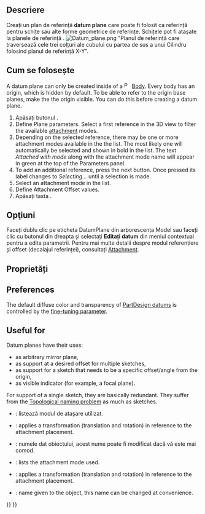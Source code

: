 <languages/>

{{Docnav
|[[PartDesign_Clone|Create a clone]]
|[[PartDesign_Line|Create a datum line]]
|[[PartDesign_Workbench|PartDesign]]
|IconL=PartDesign_Clone.svg
|IconR=PartDesign_Line.svg
|IconC=Workbench_PartDesign.svg
}}

{{VeryImportantMessage|This tool is not available in {{VersionPlus|1.1}}. Use [[Part_DatumPlane|Part DatumPlane]] instead.}}

<div class="mw-translate-fuzzy">
{{GuiCommand/ro
|Name=PartDesign Plane
|Name/ro=PartDesign Plane
|Workbenches=[[PartDesign Workbench/ro|PartDesign]]
|MenuLocation=PartDesign → Create a datum plane
|Version=0.17
|SeeAlso=[[PartDesign Point/ro]], [[PartDesign Line/ro]]
}}
</div>

<span id="Description"></span>
==Descriere==

Creați un plan de referință '''datum plane''' care poate fi folosit ca referință pentru schițe sau alte forme geometrice de referințe. Schițele pot fi atașate la planele de referință .
[[File:Datum_plane.png|none]]
"Planul de referință care traversează cele trei colțuri ale cubului cu partea de sus a unui Cilindru folosind planul de referință X-Y".

<span id="Prerequisites"></span>
<div class="mw-translate-fuzzy">
== Cum se folosește ==
</div>

A datum plane can only be created inside of a [[File:PartDesign_Body.svg|16px]] [[PartDesign_Body|Body]]. Every body has an origin, which is hidden by default. To be able to refer to the origin base planes, make the the origin visible. You can do this before creating a datum plane.

<span id="Usage"></span>
<div class="mw-translate-fuzzy">
# Apăsați butonul {{KEY|[[Image:PartDesign Plane.png|24px]] '''Create a datum plane'''}}.
# Define Plane parameters. Select a first reference in the 3D view to filter the available [[Part EditAttachment|attachment]] modes.
# Depending on the selected reference, there may be one or more attachment modes available in the the list. The most likely one will automatically be selected and shown in bold in the list. The text ''Attached with mode'' along with the attachment mode name will appear in green at the top of the Parameters panel.
# To add an additional reference, press the next {{KEY|Reference}} button. Once pressed its label changes to ''Selecting...'' until a selection is made.
# Select an attachment mode in the list.
# Define Attachment Offset values.
# Apăsați tasta {{KEY|OK}}.
</div>

<div class="mw-translate-fuzzy">
== Opţiuni ==
</div>

<span id="Options"></span>
<div class="mw-translate-fuzzy">
Faceți dublu clic pe eticheta DatumPlane din arborescența Model sau faceți clic cu butonul din dreapta și selectați '''Editați datum''' din meniul contextual pentru a edita parametrii. Pentru mai multe detalii despre modul referențiere și offset (decalajul referinței), consultați [[Part EditAttachment|Attachment]].
</div>

<div class="mw-translate-fuzzy">
==Proprietăți==
</div>

==Preferences==

The default diffuse color and transparency of [[PartDesign_CompDatums|PartDesign datums]] is controlled by the {{MenuCommand|DefaultDatumColor}} [[Fine-tuning#PartDesign_Workbench|fine-tuning parameter]].

==Useful for==

Datum planes have their uses:
* as arbitrary mirror plane,
* as support at a desired offset for multiple sketches,
* as support for a sketch that needs to be a specific offset/angle from the origin,
* as visible indicator (for example, a focal plane).

For support of a single sketch, they are basically redundant. They suffer from the [[Topological_naming_problem|Topological naming problem]] as much as sketches.

<span id="Properties"></span>
<div class="mw-translate-fuzzy">
* {{PropertyData|MapMode}}: listează modul de atașare utilizat.
* {{PropertyData|Attachment Offset}}: applies a transformation (translation and rotation) in reference to the attachment placement.
* {{PropertyData|Label}}: numele dat obiectului, acest nume poate fi modificat dacă vă este mai comod.
</div>

* {{PropertyData|MapMode}}: lists the attachment mode used.
* {{PropertyData|Attachment Offset}}: applies a transformation (translation and rotation) in reference to the attachment placement.
* {{PropertyData|Label}}: name given to the object, this name can be changed at convenience.


{{Docnav
|[[PartDesign_Clone|Create a clone]]
|[[PartDesign_Line|Create a datum line]]
|[[PartDesign_Workbench|PartDesign]]
|IconL=PartDesign_Clone.svg
|IconR=PartDesign_Line.svg
|IconC=Workbench_PartDesign.svg
}}

{{PartDesign Tools navi{{#translation:}}}}
{{Userdocnavi{{#translation:}}}}